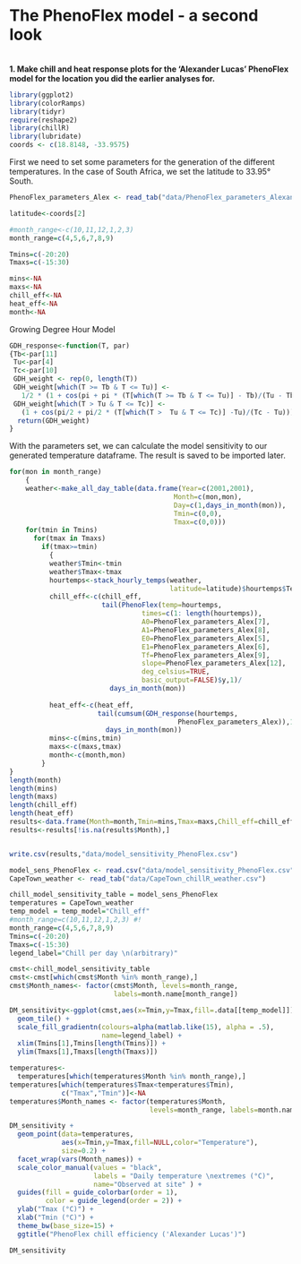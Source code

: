 # The PhenoFlex model - a second look
\
**1. Make chill and heat response plots for the ‘Alexander Lucas’ PhenoFlex model for the location you did the earlier analyses for.**

```r
library(ggplot2)
library(colorRamps)
library(tidyr)
require(reshape2)
library(chillR)
library(lubridate)
coords <- c(18.8148, -33.9575)
```

First we need to set some parameters for the generation of the different temperatures. In the case of South Africa, we set the latitude to 33.95° South.
```r
PhenoFlex_parameters_Alex <- read_tab("data/PhenoFlex_parameters_Alexander_Lucas.csv")[,2]

latitude<-coords[2]

#month_range<-c(10,11,12,1,2,3)
month_range=c(4,5,6,7,8,9)

Tmins=c(-20:20)
Tmaxs=c(-15:30)

mins<-NA
maxs<-NA
chill_eff<-NA
heat_eff<-NA
month<-NA
```

Growing Degree Hour Model
```r
GDH_response<-function(T, par)
{Tb<-par[11]
 Tu<-par[4]
 Tc<-par[10]
 GDH_weight <- rep(0, length(T))
 GDH_weight[which(T >= Tb & T <= Tu)] <-
   1/2 * (1 + cos(pi + pi * (T[which(T >= Tb & T <= Tu)] - Tb)/(Tu - Tb)))
 GDH_weight[which(T > Tu & T <= Tc)] <-
   (1 + cos(pi/2 + pi/2 * (T[which(T >  Tu & T <= Tc)] -Tu)/(Tc - Tu)))
  return(GDH_weight)
}
```


With the parameters set, we can calculate the model sensitivity to our generated temperature dataframe. The result is saved to be imported later.
```r
for(mon in month_range)
    {
    weather<-make_all_day_table(data.frame(Year=c(2001,2001),
                                         Month=c(mon,mon),
                                         Day=c(1,days_in_month(mon)),
                                         Tmin=c(0,0),
                                         Tmax=c(0,0)))
    for(tmin in Tmins)
      for(tmax in Tmaxs)
        if(tmax>=tmin)
          {
          weather$Tmin<-tmin
          weather$Tmax<-tmax
          hourtemps<-stack_hourly_temps(weather,
                                        latitude=latitude)$hourtemps$Temp
          chill_eff<-c(chill_eff,
                       tail(PhenoFlex(temp=hourtemps,
                                 times=c(1: length(hourtemps)),
                                 A0=PhenoFlex_parameters_Alex[7],
                                 A1=PhenoFlex_parameters_Alex[8],
                                 E0=PhenoFlex_parameters_Alex[5],
                                 E1=PhenoFlex_parameters_Alex[6],
                                 Tf=PhenoFlex_parameters_Alex[9],
                                 slope=PhenoFlex_parameters_Alex[12],
                                 deg_celsius=TRUE,
                                 basic_output=FALSE)$y,1)/
                         days_in_month(mon))
                                       
          heat_eff<-c(heat_eff,
                      tail(cumsum(GDH_response(hourtemps,
                                          PhenoFlex_parameters_Alex)),1)/
                        days_in_month(mon))
          mins<-c(mins,tmin)
          maxs<-c(maxs,tmax)
          month<-c(month,mon)
        }
}
length(month)
length(mins)
length(maxs)
length(chill_eff)
length(heat_eff)
results<-data.frame(Month=month,Tmin=mins,Tmax=maxs,Chill_eff=chill_eff,Heat_eff=heat_eff)
results<-results[!is.na(results$Month),]


write.csv(results,"data/model_sensitivity_PhenoFlex.csv")
```

```r
model_sens_PhenoFlex <- read.csv("data/model_sensitivity_PhenoFlex.csv")
CapeTown_weather <- read_tab("data/CapeTown_chillR_weather.csv")

chill_model_sensitivity_table = model_sens_PhenoFlex
temperatures = CapeTown_weather
temp_model = temp_model="Chill_eff"
#month_range=c(10,11,12,1,2,3) #!
month_range=c(4,5,6,7,8,9)
Tmins=c(-20:20)
Tmaxs=c(-15:30)
legend_label="Chill per day \n(arbitrary)"
```


```r
cmst<-chill_model_sensitivity_table
cmst<-cmst[which(cmst$Month %in% month_range),]
cmst$Month_names<- factor(cmst$Month, levels=month_range,
                          labels=month.name[month_range])  

DM_sensitivity<-ggplot(cmst,aes(x=Tmin,y=Tmax,fill=.data[[temp_model]])) +
  geom_tile() +
  scale_fill_gradientn(colours=alpha(matlab.like(15), alpha = .5),
                       name=legend_label) +
  xlim(Tmins[1],Tmins[length(Tmins)]) +
  ylim(Tmaxs[1],Tmaxs[length(Tmaxs)])

temperatures<-
  temperatures[which(temperatures$Month %in% month_range),]
temperatures[which(temperatures$Tmax<temperatures$Tmin),
             c("Tmax","Tmin")]<-NA
temperatures$Month_names <- factor(temperatures$Month,
                                   levels=month_range, labels=month.name[month_range])  

DM_sensitivity +
  geom_point(data=temperatures,
             aes(x=Tmin,y=Tmax,fill=NULL,color="Temperature"),
             size=0.2) +
  facet_wrap(vars(Month_names)) +
  scale_color_manual(values = "black",
                     labels = "Daily temperature \nextremes (°C)",
                     name="Observed at site" ) +
  guides(fill = guide_colorbar(order = 1),
         color = guide_legend(order = 2)) +
  ylab("Tmax (°C)") +
  xlab("Tmin (°C)") + 
  theme_bw(base_size=15) +
  ggtitle("PhenoFlex chill efficiency ('Alexander Lucas')")

DM_sensitivity
```

